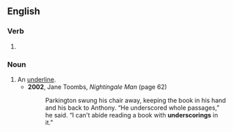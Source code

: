 ==English==

===Verb===
{{head|en|verb form}}

# {{present participle of|underscore|lang=en|nocat=1}}

===Noun===
{{en-noun}}

# An [[underline]].
#* '''2002''', Jane Toombs, ''Nightingale Man'' (page 62)
#*: Parkington swung his chair away, keeping the book in his hand and his back to Anthony. “He underscored whole passages,” he said. “I can't abide reading a book with '''underscorings''' in it.”